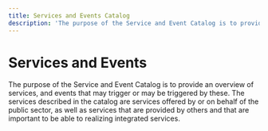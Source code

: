 ```yaml
---
title: Services and Events Catalog
description: 'The purpose of the Service and Event Catalog is to provide an overview of services, and events that may trigger or may be triggered by these.'
---
```


# Services and Events

<Ingress>
    The purpose of the Service and Event Catalog is to provide an overview of services, and events that may trigger or
    may be triggered by these. The services described in the catalog are services offered by or on behalf of the public
    sector, as well as services that are provided by others and that are important to be able to realizing integrated
    services.
</Ingress>

<CatalogPromo
    text='Would you like to search for services and events?'
    button='Find services and events →'
    link='/public-services-and-events'
/>
